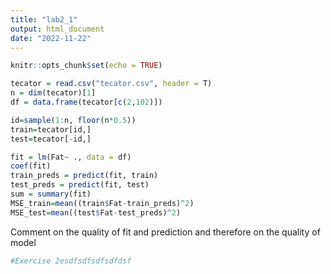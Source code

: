 ```yaml
---
title: "lab2_1"
output: html_document
date: "2022-11-22"
---
```


```r
knitr::opts_chunk$set(echo = TRUE)
```

```r
tecator = read.csv("tecator.csv", header = T)
n = dim(tecator)[1]
df = data.frame(tecator[c(2,102)])

id=sample(1:n, floor(n*0.5))
train=tecator[id,]
test=tecator[-id,]

fit = lm(Fat~ ., data = df)
coef(fit)
train_preds = predict(fit, train)
test_preds = predict(fit, test)
sum = summary(fit)
MSE_train=mean((train$Fat-train_preds)^2)
MSE_test=mean((test$Fat-test_preds)^2)


```
Comment on the quality of fit and prediction and therefore on the quality of model

```r
#Exercise 2esdfsdfsdfsdfdsf
```

```r



```

